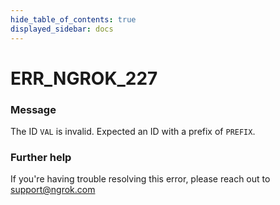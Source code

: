 ```yaml
---
hide_table_of_contents: true
displayed_sidebar: docs
---
```



# ERR_NGROK_227

### Message
The ID `VAL` is invalid. Expected an ID with a prefix of `PREFIX`.

<ErrorDetails error='err_ngrok_227' />


### Further help
If you're having trouble resolving this error, please reach out to [support@ngrok.com](mailto:support@ngrok.com?subject=Help%20with%20ERR_NGROK_227)

